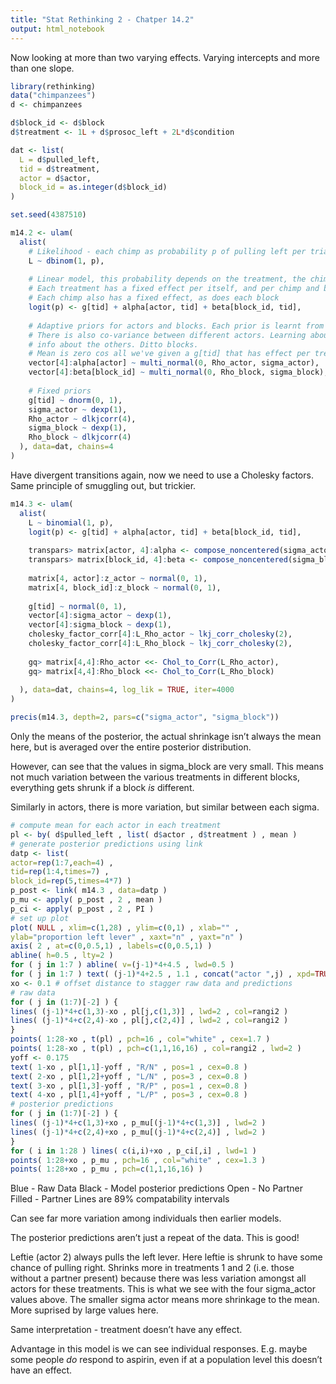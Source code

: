 ```yaml
---
title: "Stat Rethinking 2 - Chatper 14.2"
output: html_notebook
---
```


Now looking at more than two varying effects. Varying intercepts and more than
one slope. 


```r
library(rethinking)
data("chimpanzees")
d <- chimpanzees

d$block_id <- d$block
d$treatment <- 1L + d$prosoc_left + 2L*d$condition

dat <- list(
  L = d$pulled_left,
  tid = d$treatment,
  actor = d$actor,
  block_id = as.integer(d$block_id)
)
```

```r
set.seed(4387510)

m14.2 <- ulam(
  alist(
    # Likelihood - each chimp as probability p of pulling left per trial
    L ~ dbinom(1, p),
    
    # Linear model, this probability depends on the treatment, the chimp and the experimental block
    # Each treatment has a fixed effect per itself, and per chimp and block
    # Each chimp also has a fixed effect, as does each block
    logit(p) <- g[tid] + alpha[actor, tid] + beta[block_id, tid],
    
    # Adaptive priors for actors and blocks. Each prior is learnt from the data with pooling.
    # There is also co-variance between different actors. Learning about one actor can tell us
    # info about the others. Ditto blocks.
    # Mean is zero cos all we've given a g[tid] that has effect per treatment already.
    vector[4]:alpha[actor] ~ multi_normal(0, Rho_actor, sigma_actor),
    vector[4]:beta[block_id] ~ multi_normal(0, Rho_block, sigma_block),
    
    # Fixed priors
    g[tid] ~ dnorm(0, 1),
    sigma_actor ~ dexp(1),
    Rho_actor ~ dlkjcorr(4),
    sigma_block ~ dexp(1),
    Rho_block ~ dlkjcorr(4)
  ), data=dat, chains=4
)
```

Have divergent transitions again, now we need to use a Cholesky factors. Same principle of smuggling out, but trickier.

```r
m14.3 <- ulam(
  alist(
    L ~ binomial(1, p),
    logit(p) <- g[tid] + alpha[actor, tid] + beta[block_id, tid],
    
    transpars> matrix[actor, 4]:alpha <- compose_noncentered(sigma_actor, L_Rho_actor, z_actor),
    transpars> matrix[block_id, 4]:beta <- compose_noncentered(sigma_block, L_Rho_block, z_block),
    
    matrix[4, actor]:z_actor ~ normal(0, 1),
    matrix[4, block_id]:z_block ~ normal(0, 1),
    
    g[tid] ~ normal(0, 1),
    vector[4]:sigma_actor ~ dexp(1),
    vector[4]:sigma_block ~ dexp(1),
    cholesky_factor_corr[4]:L_Rho_actor ~ lkj_corr_cholesky(2),
    cholesky_factor_corr[4]:L_Rho_block ~ lkj_corr_cholesky(2),
    
    gq> matrix[4,4]:Rho_actor <<- Chol_to_Corr(L_Rho_actor),
    gq> matrix[4,4]:Rho_block <<- Chol_to_Corr(L_Rho_block)
    
  ), data=dat, chains=4, log_lik = TRUE, iter=4000
)
```
```r
precis(m14.3, depth=2, pars=c("sigma_actor", "sigma_block"))
```

Only the means of the posterior, the actual shrinkage isn't always the mean here, but is averaged over the entire posterior distribution.

However, can see that the values in sigma_block are very small. This means not much variation between the various treatments in different blocks, everything gets shrunk if a block *is* different.

Similarly in actors, there is more variation, but similar between each sigma. 

```r
# compute mean for each actor in each treatment
pl <- by( d$pulled_left , list( d$actor , d$treatment ) , mean )
# generate posterior predictions using link
datp <- list(
actor=rep(1:7,each=4) ,
tid=rep(1:4,times=7) ,
block_id=rep(5,times=4*7) )
p_post <- link( m14.3 , data=datp )
p_mu <- apply( p_post , 2 , mean )
p_ci <- apply( p_post , 2 , PI )
# set up plot
plot( NULL , xlim=c(1,28) , ylim=c(0,1) , xlab="" ,
ylab="proportion left lever" , xaxt="n" , yaxt="n" )
axis( 2 , at=c(0,0.5,1) , labels=c(0,0.5,1) )
abline( h=0.5 , lty=2 )
for ( j in 1:7 ) abline( v=(j-1)*4+4.5 , lwd=0.5 )
for ( j in 1:7 ) text( (j-1)*4+2.5 , 1.1 , concat("actor ",j) , xpd=TRUE )
xo <- 0.1 # offset distance to stagger raw data and predictions
# raw data
for ( j in (1:7)[-2] ) {
lines( (j-1)*4+c(1,3)-xo , pl[j,c(1,3)] , lwd=2 , col=rangi2 )
lines( (j-1)*4+c(2,4)-xo , pl[j,c(2,4)] , lwd=2 , col=rangi2 )
}
points( 1:28-xo , t(pl) , pch=16 , col="white" , cex=1.7 )
points( 1:28-xo , t(pl) , pch=c(1,1,16,16) , col=rangi2 , lwd=2 )
yoff <- 0.175
text( 1-xo , pl[1,1]-yoff , "R/N" , pos=1 , cex=0.8 )
text( 2-xo , pl[1,2]+yoff , "L/N" , pos=3 , cex=0.8 )
text( 3-xo , pl[1,3]-yoff , "R/P" , pos=1 , cex=0.8 )
text( 4-xo , pl[1,4]+yoff , "L/P" , pos=3 , cex=0.8 )
# posterior predictions
for ( j in (1:7)[-2] ) {
lines( (j-1)*4+c(1,3)+xo , p_mu[(j-1)*4+c(1,3)] , lwd=2 )
lines( (j-1)*4+c(2,4)+xo , p_mu[(j-1)*4+c(2,4)] , lwd=2 )
}
for ( i in 1:28 ) lines( c(i,i)+xo , p_ci[,i] , lwd=1 )
points( 1:28+xo , p_mu , pch=16 , col="white" , cex=1.3 )
points( 1:28+xo , p_mu , pch=c(1,1,16,16) )
```

Blue - Raw Data
Black - Model posterior predictions
Open - No Partner
Filled - Partner
Lines are 89% compatability intervals

Can see far more variation among individuals then earlier models. 

The posterior predictions aren't just a repeat of the data. This is good! 

Leftie (actor 2) always pulls the left lever. Here leftie is shrunk to have some chance of pulling right. Shrinks more in treatments 1 and 2 (i.e. those without a partner present) because there was less variation amongst all actors for these treatments. This is what we see with the four sigma_actor values above. The smaller sigma actor means more shrinkage to the mean. More suprised by large values here. 

Same interpretation - treatment doesn't have any effect. 

Advantage in this model is we can see individual responses. E.g. maybe some people *do* respond to aspirin, even if at a population level this doesn't have an effect. 
